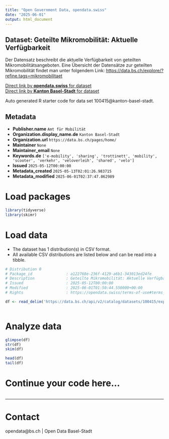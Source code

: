 ```yaml
---
title: "Open Government Data, opendata.swiss"
date: "2025-06-01"
output: html_document
---
```


## Dataset: Geteilte Mikromobilität: Aktuelle Verfügbarkeit

Der Datensatz beschreibt die aktuelle Verfügbarkeit von geteilten Mikromobilitätsangeboten.
Eine Übersicht der Datensätze zur geteilten Mikromobilität findet man unter folgendem Link: [https://data.bs.ch/explore/?refine.tags=mikromobilitaet](https://data.bs.ch/explore/?refine.tags=mikromobilitaet) 

[Direct link by **opendata.swiss** for dataset](https://opendata.swiss/de/dataset/geteilte-mikromobilitat-aktuelle-verfugbarkeit)<br>
[Direct link by **Kanton Basel-Stadt** for dataset](https://data.bs.ch/explore/dataset/100415/)

Auto generated R starter code for data set 100415@kanton-basel-stadt.

## Metadata

- **Publisher.name** `Amt für Mobilität`
- **Organization.display_name.de** `Kanton Basel-Stadt`
- **Organization.url** `https://data.bs.ch/pages/home/`
- **Maintainer** `None`
- **Maintainer_email** `None`
- **Keywords.de** `['e-mobility', 'sharing', 'trottinett', 'mobility', 'scooter', 'verkehr', 'veloverleih', 'shared', 'velo']`
- **Issued** `2025-05-12T00:00:00`
- **Metadata_created** `2025-05-13T02:01:26.983715`
- **Metadata_modified** `2025-06-01T02:37:47.062989`


# Load packages

```r

library(tidyverse)
library(skimr)

```

# Load data

-   The dataset has 1 distribution(s) in CSV format.
-   All available CSV distributions are listed below and can be read into a tibble.

```r

# Distribution 0
# Package_id               : a122768e-236f-4129-a6b1-343013ed24fe
# Description              : Geteilte Mikromobilität: Aktuelle Verfügbarkeit (csv)
# Issued                   : 2025-05-12T00:00:00
# Modified                 : 2025-06-01T01:50:44.550000+00:00
# Rights                   : https://opendata.swiss/terms-of-use#terms_by

df <- read_delim('https://data.bs.ch/api/v2/catalog/datasets/100415/exports/csv?use_labels=true')



```

# Analyze data

```r

glimpse(df)
str(df)
skim(df)

head(df)
tail(df)

```

# Continue your code here...

```r

```

------------------------------------------------------------------------

# Contact

opendata@bs.ch | Open Data Basel-Stadt
